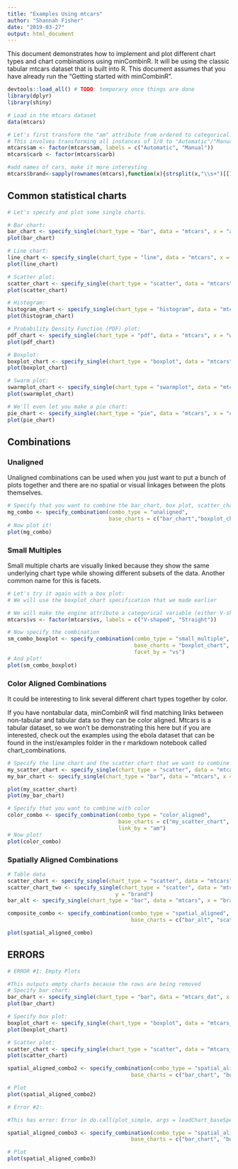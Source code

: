 ```yaml
---
title: "Examples Using mtcars"
author: "Shannah Fisher"
date: "2019-03-27"
output: html_document
---
```


This document demonstrates how to implement and plot different chart types and chart combinations using minCombinR. It will be using the classic tabular mtcars dataset that is built into R. This document assumes that you have already run the "Getting started with minCombinR".


```r

devtools::load_all() # TODO: temporary once things are done
library(dplyr)
library(shiny)

# Load in the mtcars dataset
data(mtcars)

# Let's first transform the "am" attribute from ordered to categorical:
# This involves transforming all instances of 1/0 to "Automatic"/"Manual": 
mtcars$am <- factor(mtcars$am, labels = c("Automatic", "Manual"))
mtcars$carb <- factor(mtcars$carb)

#add names of cars, make it more interesting
mtcars$brand<-sapply(rownames(mtcars),function(x){strsplit(x,"\\s+")[[1]][1]}) %>% unname()

```

## Common statistical charts

```r

# Let's specify and plot some single charts.

# Bar chart:
bar_chart <- specify_single(chart_type = "bar", data = "mtcars", x = "am")
plot(bar_chart)

# Line chart:
line_chart <- specify_single(chart_type = "line", data = "mtcars", x = "mpg", y = "hp")
plot(line_chart)

# Scatter plot:
scatter_chart <- specify_single(chart_type = "scatter", data = "mtcars", x = "mpg", y = "hp")
plot(scatter_chart)

# Histogram:
histogram_chart <- specify_single(chart_type = "histogram", data = "mtcars", x = "mpg")
plot(histogram_chart)

# Probability Density Function (PDF) plot:
pdf_chart <- specify_single(chart_type = "pdf", data = "mtcars", x = "wt")
plot(pdf_chart)

# Boxplot:
boxplot_chart <- specify_single(chart_type = "boxplot", data = "mtcars", x = "am", y = "hp")
plot(boxplot_chart)

# Swarm plot:
swarmplot_chart <- specify_single(chart_type = "swarmplot", data = "mtcars", x = "am", y = "mpg")
plot(swarmplot_chart)

# We'll even let you make a pie chart:
pie_chart <- specify_single(chart_type = "pie", data = "mtcars", x = "carb")
plot(pie_chart)

```

## Combinations

### Unaligned
Unaligned combinations can be used when you just want to put a bunch of plots together and there are no spatial or visual linkages between the plots themselves.

```r

# Specify that you want to combine the bar_chart, box plot, scatter_chart and swarmplot_chart
mg_combo <- specify_combination(combo_type = "unaligned", 
                                base_charts = c("bar_chart","boxplot_chart","scatter_chart", "swarmplot_chart"))
# Now plot it!
plot(mg_combo)
```

### Small Multiples
Small multiple charts are visually linked because they show the same underlying chart type while showing different subsets of the data. Another common name for this is facets.


```r
# Let's try it again with a box plot:
# We will use the boxplot_chart specification that we made earlier

# We will make the engine attribute a categorical variable (either V-shaped or Straight) so we can facet using this variable.
mtcars$vs <- factor(mtcars$vs, labels = c("V-shaped", "Straight"))

# Now specify the combination
sm_combo_boxplot <- specify_combination(combo_type = "small_multiple", 
                                        base_charts = "boxplot_chart",
                                        facet_by = "vs")
# And plot!
plot(sm_combo_boxplot)

```
### Color Aligned Combinations

It could be interesting to link several different chart types together by color.  

If you have nontabular data, minCombinR will find matching links between non-tabular and tabular data so they can be color aligned. Mtcars is a tabular dataset, so we won't be demonstrating this here but if you are interested, check out the examples using the ebola dataset that can be found in the inst/examples folder in the r markdown notebook called chart_combinations. 

```r
# Specify the line chart and the scatter chart that we want to combine
my_scatter_chart <- specify_single(chart_type = "scatter", data = "mtcars", x = "hp", y = "mpg")
my_bar_chart <- specify_single(chart_type = "bar", data = "mtcars", x = "carb")

plot(my_scatter_chart)
plot(my_bar_chart)

# Specify that you want to combine with color
color_combo <- specify_combination(combo_type = "color_aligned", 
                                   base_charts = c("my_scatter_chart", "my_bar_chart"),
                                   link_by = "am")
# Now plot!
plot(color_combo)
```

### Spatially Aligned Combinations

```r
# Table data
scatter_chart <- specify_single(chart_type = "scatter", data = "mtcars", x = "wt", y = "brand")
scatter_chart_two <- specify_single(chart_type = "scatter", data = "mtcars", x = "wt", 
                                  y = "brand")
bar_alt <- specify_single(chart_type = "bar", data = "mtcars", x = "brand", y = "wt", rm_x_label=TRUE)

composite_combo <- specify_combination(combo_type = "spatial_aligned",
                                       base_charts = c("bar_alt", "scatter_chart", "scatter_chart_two"))

plot(spatial_aligned_combo)
```

## ERRORS
```r

# ERROR #1: Empty Plots

#This outputs empty charts because the rows are being removed
# Specify bar chart:
bar_chart <- specify_single(chart_type = "bar", data = "mtcars_dat", x = "am", y = "mpg")
plot(bar_chart)

# Specify box plot:
boxplot_chart <- specify_single(chart_type = "boxplot", data = "mtcars_dat", x = "am", y = "mpg")
plot(boxplot_chart)

# Scatter plot:
scatter_chart <- specify_single(chart_type = "scatter", data = "mtcars_dat", x = "hp", y = "mpg")
plot(scatter_chart)

spatial_aligned_combo2 <- specify_combination(combo_type = "spatial_aligned",
                                       base_charts = c("bar_chart", "boxplot_chart", "scatter_chart"))

# Plot
plot(spatial_aligned_combo2)

# Error #2:

#This has error: Error in do.call(plot_simple, args = leadChart_baseSpecs, envir = parent.frame()) : second argument must be a list

spatial_aligned_combo3 <- specify_combination(combo_type = "spatial_aligned",
                                       base_charts = c("bar_chart", "boxplot_chart", "bar_alt"))

# Plot
plot(spatial_aligned_combo3)

```
